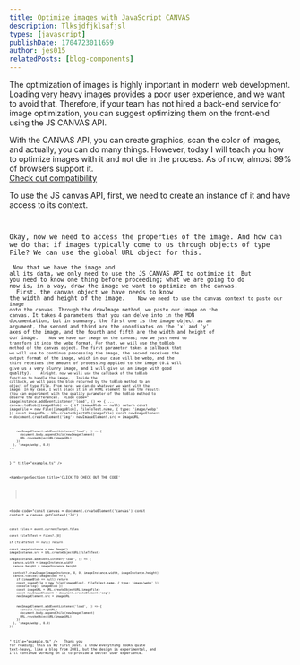 ```yaml
---
title: Optimize images with JavaScript CANVAS
description: Tlksjdfjklsafjsl
types: [javascript]
publishDate: 1704723011659
author: jes015
relatedPosts: [blog-components]
---
```


<Paragraph>The optimization of images is highly important in modern web development. Loading very heavy images provides a poor user experience, and we want to avoid that. Therefore, if your team has not hired a back-end service for image optimization, you can suggest optimizing them on the front-end using the JS CANVAS API.</Paragraph>

<Paragraph>With the CANVAS API, you can create graphics, scan the color of images, and actually, you can do many things. However, today I will teach you how to optimize images with it and not die in the process. As of now, almost 99% of browsers support it.<br /><a href="https://caniuse.com/canvas" target="_blank">Check out compatibility</a></Paragraph>

<Title
  as='h3'
  titleId='ejemplo-practico'
  client:load
>
  Let's get started
</Title>

<Paragraph> To use the JS canvas API, first, we need to create an instance of it and have access to its context. </Paragraph>

  <Code
    code="const canvas = document.createElement('canvas')
        const context = canvas.getContext('2d')
    "
  title="example.ts"  />

<Paragraph>
Okay, now we need to access the properties of the image. And how can we do that if images typically come to us through objects of type File? We can use the global URL object for this.
</Paragraph>
<Code
code="const files = event.currentTarget.files

    const fileToTest = files?.[0]

    if (fileToTest == null) return

    const imageInstance = new Image()
    imageInstance.src = URL.createObjectURL(fileToTest)
"
title="example.ts"
/>
<Paragraph>
Now that we have the image and all its data, we only need to use the JS CANVAS API to optimize it. But you need to know one thing before proceeding; what we are going to do now is, in a way, draw the image we want to optimize on the canvas.
</Paragraph>
<Paragraph>
First, the canvas object we have needs to know the width and height of the image.
</Paragraph>
<Code
code="imageInstance.addEventListener('load', () => {
  canvas.width = imageInstance.width
      canvas.height = imageInstance.height
      }
"
title="example.ts"
/>
<Paragraph>
Now we need to use the canvas context to paste our image onto the canvas. Through the drawImage method, we paste our image on the canvas. It takes 4 parameters that you can delve into in the MDN documentation, but in summary, the first one is the image object as an argument, the second and third are the coordinates on the 'x' and 'y' axes of the image, and the fourth and fifth are the width and height of our image.
</Paragraph>
<Code
code="imageInstance.addEventListener('load', () => {
  ...
  context?.drawImage(imageInstance, 0, 0, imageInstance.width, imageInstance.height)
  ...
  }
"
title="example.ts"
/>
<Paragraph>
Now we have our image on the canvas; now we just need to transform it into the webp format. For that, we will use the toBlob method of the canvas object. The first parameter takes a callback that we will use to continue processing the image, the second receives the output format of the image, which in our case will be webp, and the third receives the amount of processing applied to the image (0.1 will give us a very blurry image, and 1 will give us an image with good quality).
</Paragraph>
<Code
code="imageInstance.addEventListener('load', () => {
  ...
  canvas.toBlob((imageBlob) => {
      //
    }, 'image/webp', 0.9)
    ...
    }
"
title="example.ts"
/>
<Paragraph>
Alright, now we will use the callback of the toBlob function to handle the image.
</Paragraph>
<Paragraph>
Inside the callback, we will pass the blob returned by the toBlob method to an object of type File. From here, we can do whatever we want with the image. In my case, I will place it in an HTML element to see the results (You can experiment with the quality parameter of the toBlob method to observe the difference).
</Paragraph>
<Code
code="
imageInstance.addEventListener('load', () => {
  ...
canvas.toBlob((imageBlob) => {
        if (imageBlob == null) return
        const imageFile = new File([imageBlob], fileToTest.name, { type: 'image/webp' })
        const imageURL = URL.createObjectURL(imageFile)
        const newImageElement = document.createElement('img')
        newImageElement.src = imageURL

        newImageElement.addEventListener('load', () => {
          document.body.appendChild(newImageElement)
          URL.revokeObjectURL(imageURL)
        })
      }, 'image/webp', 0.9)
    ...
}
"
title="example.ts"
/>

<HamburgerSection
  title='CLICK TO CHECK OUT THE CODE'
>
  <Code
code="const canvas = document.createElement('canvas')
    const context = canvas.getContext('2d')

    const files = event.currentTarget.files

    const fileToTest = files?.[0]

    if (fileToTest == null) return

    const imageInstance = new Image()
    imageInstance.src = URL.createObjectURL(fileToTest)

    imageInstance.addEventListener('load', () => {
      canvas.width = imageInstance.width
      canvas.height = imageInstance.height

      context?.drawImage(imageInstance, 0, 0, imageInstance.width, imageInstance.height)
      canvas.toBlob((imageBlob) => {
        if (imageBlob == null) return
        const imageFile = new File([imageBlob], fileToTest.name, { type: 'image/webp' })
        console.log({ imageBlob })
        const imageURL = URL.createObjectURL(imageFile)
        const newImageElement = document.createElement('img')
        newImageElement.src = imageURL


        newImageElement.addEventListener('load', () => {
          console.log(imageURL)
          document.body.appendChild(newImageElement)
          URL.revokeObjectURL(imageURL)
        })
      }, 'image/webp', 0.9)
    })
"
title="example.ts"
/>
</HamburgerSection>
<Paragraph>
Thank you for reading; this is my first post. I know everything looks quite text-heavy, like a blog from 2001, but the design is experimental, and I'll continue working on it to provide a better user experience.
</Paragraph>
